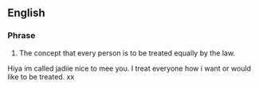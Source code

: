 ==English==
===Phrase===
'''{{en-noun|sg=[[equal]] [[rights]]|-}}'''

# The concept that every person is to be treated equally by the law.
Hiya im called jadiie nice to mee you. I treat everyone how i want or would like to be treated. xx